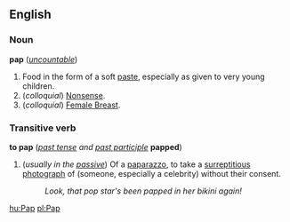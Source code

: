 ==English==
===Noun===
'''pap''' (''[[uncountable]]'')

#Food in the form of a soft [[paste]], especially as given to very young children.
#(''colloquial'') [[Nonsense]].
#(''colloquial'') [[Female Breast]].

===Transitive verb===
'''to pap''' (''[[past tense]] and [[past participle]]'' '''papped''')

#(''usually in the [[passive]]'') Of a [[paparazzo]], to take a [[surreptitious]] [[photograph]] of (someone, especially a celebrity) without their consent.
#:''Look, that pop star's been papped in her bikini again!''

[[hu:Pap]]
[[pl:Pap]]
